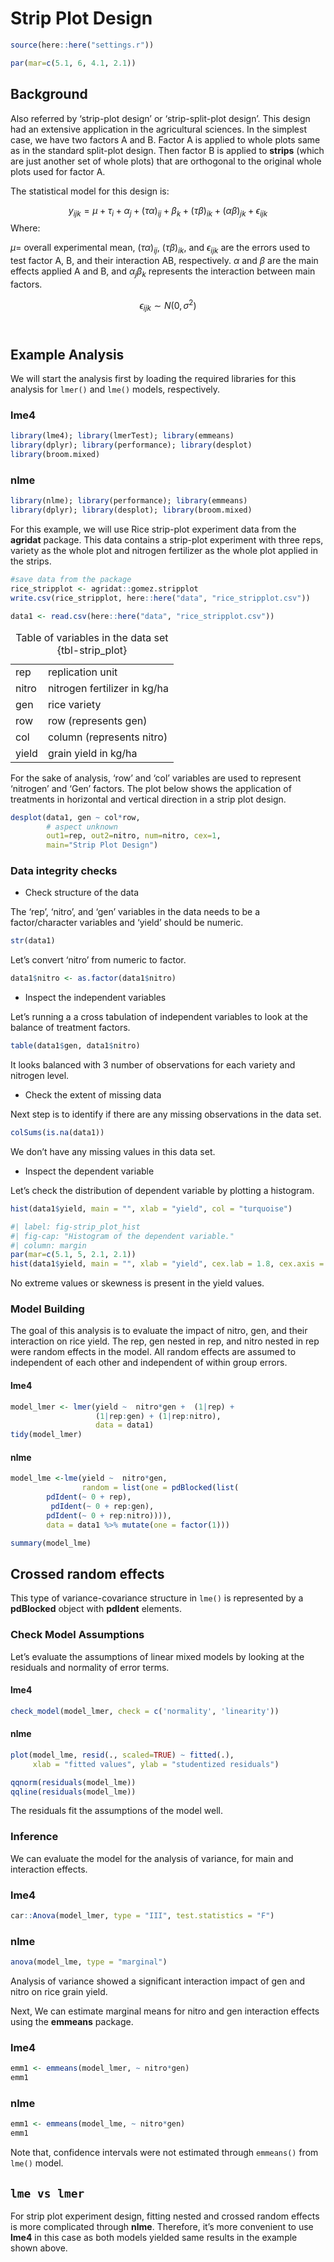 # Strip Plot Design

```r
source(here::here("settings.r"))

par(mar=c(5.1, 6, 4.1, 2.1))
```

## Background

Also referred by 'strip-plot design' or 'strip-split-plot design'. This design had an extensive application in the agricultural sciences. In the simplest case, we have two factors A and B. Factor A is applied to whole plots same as in the standard split-plot design. Then factor B is applied to **strips** (which are just another set of whole plots) that are orthogonal to the original whole plots used for factor A.  


The statistical model for this design is:

$$y_{ijk} = \mu + \tau_i + \alpha_j + (\tau\alpha)_{ij} + \beta_k + (\tau\beta)_{ik} + (\alpha\beta)_{jk} +  \epsilon_{ijk}$$ 
Where:

$\mu$= overall experimental mean, 
$(\tau\alpha)_{ij}$, $(\tau\beta)_{ik}$, and $\epsilon_{ijk}$ are the errors used to test factor A, B, and their interaction AB, respectively. 
$\alpha$ and $\beta$ are the main effects applied A and B, and $\alpha_j\beta_k$ represents the interaction between main factors. 

$$ \epsilon_{ijk} \sim N(0, \sigma^2)$$\


## Example Analysis

We will start the analysis first by loading the required libraries for this analysis for `lmer()` and `lme()` models, respectively.

::: panel-tabset
### lme4
```r
library(lme4); library(lmerTest); library(emmeans)
library(dplyr); library(performance); library(desplot)
library(broom.mixed)
```

### nlme
```r
library(nlme); library(performance); library(emmeans)
library(dplyr); library(desplot); library(broom.mixed)
```
:::

For this example, we will use Rice strip-plot experiment data from the **agridat** package. This data contains a strip-plot experiment with three reps, variety as the whole plot and nitrogen fertilizer as the whole plot applied in the strips.

```r
#save data from the package
rice_stripplot <- agridat::gomez.stripplot
write.csv(rice_stripplot, here::here("data", "rice_stripplot.csv"))
```

```r
data1 <- read.csv(here::here("data", "rice_stripplot.csv"))
```

|       |                              |
|-------|------------------------------|
| rep   | replication unit             |
| nitro | nitrogen fertilizer in kg/ha |
| gen   | rice variety                 |
| row   | row (represents gen)         |
| col   | column (represents nitro)    |
| yield | grain yield in kg/ha         |

: Table of variables in the data set {tbl-strip_plot}

For the sake of analysis, 'row' and 'col' variables are used to represent 'nitrogen' and 'Gen' factors. The plot below shows the application of treatments in horizontal and vertical direction in a strip plot design.

```r
desplot(data1, gen ~ col*row,
        # aspect unknown
        out1=rep, out2=nitro, num=nitro, cex=1,
        main="Strip Plot Design")
```

### Data integrity checks
- Check structure of the data

The 'rep', 'nitro', and 'gen' variables in the data needs to be a factor/character variables and 'yield' should be numeric.

```r
str(data1)
```

Let's convert 'nitro' from numeric to factor.

```r
data1$nitro <- as.factor(data1$nitro)
```
- Inspect the independent variables

Let's running a a cross tabulation of independent variables to look at the balance of treatment factors.

```r
table(data1$gen, data1$nitro)
```

It looks balanced with 3 number of observations for each variety and nitrogen level.

- Check the extent of missing data

Next step is to identify if there are any missing observations in the data set.

```r
colSums(is.na(data1))
```

We don't have any missing values in this data set.

- Inspect the dependent variable

Let's check the distribution of dependent variable by plotting a histogram.

```r
hist(data1$yield, main = "", xlab = "yield", col = "turquoise")
```

```r
#| label: fig-strip_plot_hist
#| fig-cap: "Histogram of the dependent variable."
#| column: margin
par(mar=c(5.1, 5, 2.1, 2.1))
hist(data1$yield, main = "", xlab = "yield", cex.lab = 1.8, cex.axis = 1.5, col = "turquoise")
```

No extreme values or skewness is present in the yield values.

### Model Building

The goal of this analysis is to evaluate the impact of nitro, gen, and their interaction on rice yield.
The rep, gen nested in rep, and nitro nested in rep were random effects in the model. All random effects are assumed to independent of each other and independent of within group errors.

::: panel-tabset
#### lme4
```r
model_lmer <- lmer(yield ~  nitro*gen +  (1|rep) + 
                   (1|rep:gen) + (1|rep:nitro), 
                   data = data1)
tidy(model_lmer)
```

#### nlme
```r
model_lme <-lme(yield ~  nitro*gen,
                random = list(one = pdBlocked(list(
        pdIdent(~ 0 + rep), 
         pdIdent(~ 0 + rep:gen), 
        pdIdent(~ 0 + rep:nitro)))),
        data = data1 %>% mutate(one = factor(1)))

summary(model_lme)
```
:::

::: callout-note
## Crossed random effects
This type of variance-covariance structure in `lme()` is represented by a **pdBlocked** object with **pdIdent** elements.
:::

### Check Model Assumptions

Let's evaluate the assumptions of linear mixed models by looking at the residuals and normality of error terms.

::: panel-tabset
#### lme4
```r
check_model(model_lmer, check = c('normality', 'linearity'))
```

#### nlme
```r
plot(model_lme, resid(., scaled=TRUE) ~ fitted(.), 
     xlab = "fitted values", ylab = "studentized residuals")

qqnorm(residuals(model_lme))
qqline(residuals(model_lme))
```
:::

The residuals fit the assumptions of the model well.

### Inference

We can evaluate the model for the analysis of variance, for main and interaction effects.

::: panel-tabset
### lme4
```r
car::Anova(model_lmer, type = "III", test.statistics = "F")
```

### nlme
```r
anova(model_lme, type = "marginal")
```
:::

Analysis of variance showed a significant interaction impact of gen and nitro on rice grain yield.

Next, We can estimate marginal means for nitro and gen interaction effects using the **emmeans** package.

::: panel-tabset
### lme4
```r
emm1 <- emmeans(model_lmer, ~ nitro*gen) 
emm1
```

### nlme
```r
emm1 <- emmeans(model_lme, ~ nitro*gen)
emm1
```
:::

Note that, confidence intervals were not estimated through `emmeans()` from `lme()` model.

::: callout-note
## `lme vs lmer`

For strip plot experiment design, fitting nested and crossed random effects is more complicated through **nlme**. Therefore, it's more convenient to use **lme4** in this case as both models yielded same results in the example shown above.
:::

